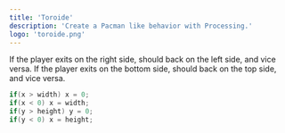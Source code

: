 ```yaml
---
title: 'Toroide'
description: 'Create a Pacman like behavior with Processing.'
logo: 'toroide.png'
---
```


If the player exits on the right side, should back on the left side, and vice versa.
If the player exits on the bottom side, should back on the top side, and vice versa.

```java
if(x > width) x = 0;
if(x < 0) x = width;
if(y > height) y = 0;
if(y < 0) x = height;
```
